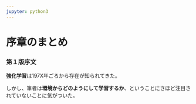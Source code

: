 ```yaml
---
jupyter: python3
---
```


# 序章のまとめ

### 第１版序文

**強化学習**は197X年ごろから存在が知られてきた。

しかし、筆者は**環境からどのようにして学習するか**、ということにさほど注目されていないことに気がついた。
